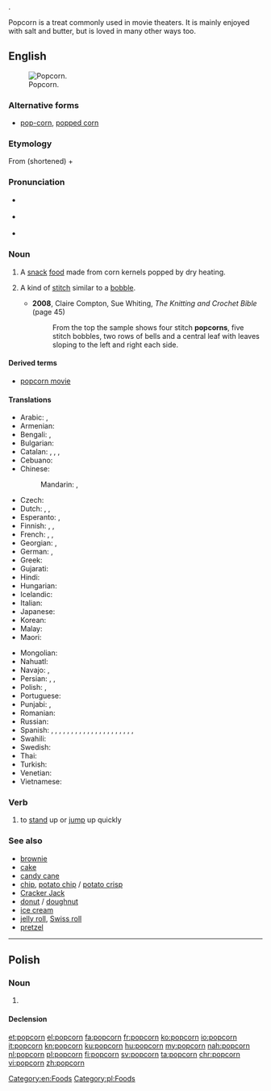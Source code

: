 {{also|Popcorn}}. 


Popcorn is a treat commonly used in movie theaters. It is mainly enjoyed with salt and butter, but is loved in many other ways too.

==English==
[[Image:Popcorn04.jpg|thumb|right|Popcorn.]]

===Alternative forms===
* [[pop-corn]], [[popped corn]]

===Etymology===
From {{term|popped}} (shortened) + {{term|corn}}

===Pronunciation===
* {{a|UK}} {{IPA|/ˈpɒp.kɔː(ɹ)n/|lang=en}}
* {{a|US}} {{IPA|/ˈpɑp.kɔɹn/|lang=en}}
* {{a|Boston|New England}} {{IPA|/ˈpʌp.kɔrn/|[ˈpʌp.kɒːn]|[ˈpʌp.kɔɹn]|lang=en}}

===Noun===
{{en-noun|~}}

# {{context|chiefly|uncountable|lang=en}} A [[snack]] [[food]] made from corn kernels popped by dry heating.
# {{context|knitting|lang=en}} A kind of [[stitch]] similar to a [[bobble]].
#* '''2008''', Claire Compton, ‎Sue Whiting, ''The Knitting and Crochet Bible'' (page 45)
#*: From the top the sample shows four stitch '''popcorns''', five stitch bobbles, two rows of bells and a central leaf with leaves sloping to the left and right each side.

====Derived terms====
* [[popcorn movie]]

====Translations====
{{trans-top|popcorn}}
* Arabic: {{t|ar|فشار|m|tr=fushaar}}, {{t|ar|بوبكورن|m|tr=bubkuurn}}
* Armenian: {{t|hy|ադի-բուդի|tr=adi-budi}}
* Bengali: {{t|bn|পপকর্ন|tr=popkorn|sc=Beng}}, {{t|bn|ভুট্টার খই|sc=Beng}}
* Bulgarian: {{t|bg|пукакнка|f|tr=pukaknka|sc=Cyrl}}
* Catalan: {{t|ca|crispeta|f}}, {{t+|ca|rosa|f}}, {{t|ca|roseta|f}}, {{t+|ca|gallet|m}}
* Cebuano: {{t|ceb|papkorn}}
* Chinese:
*: Mandarin: {{t+|cmn|玉米花|tr=yùmǐhuā|sc=Hani}}, {{t+|cmn|爆米花|tr=bàomǐhuā|sc=Hani}}
* Czech: {{t|cs|popcorn|m}}
* Dutch: {{t|nl|gepofte maïs|m}}, {{t|nl|pof-maïs|m}}, {{t|nl|popcorn|m}}
* Esperanto: {{t+|eo|krevmaizo}}, {{t|eo|pufmaizo}}
* Finnish: {{t+|fi|popcorn}}, {{t+|fi|paukkumaissi}}, {{t|fi|paahtomaissi}}
* French: {{t|fr|popcorn|m}}, {{t|fr|maïs soufflé|m}}, {{t|fr|maïs éclaté|m}} {{qualifier|Canadian French}}
* Georgian: {{t|ka|პოპკორნი|tr=popkorni|sc=Geor}}, {{t|ka|ბატი-ბუტი|tr=bati-buti|sc=Geor}}
* German: {{t+|de|Popcorn|n}}, {{t|de|Puffmais|m}}
* Greek: {{t|el|ποπ κορν|n}}
* Gujarati: {{t|gu|મકાઈની ધાણી|sc=Gujr}}
* Hindi: {{t|hi|पॉपकॉर्न|tr=popkorn}}
* Hungarian: {{t+|hu|pattogatott kukorica}}
* Icelandic: {{t|is|poppkorn|n}}
* Italian: {{t+|it|popcorn|m-p}}
* Japanese: {{t|ja|ポップコーン|tr=poppukōn}}
* Korean: {{t|ko|팝콘|sc=Hang}}
* Malay: {{t|ms|bertih jagung}}
* Maori: {{t|mi|kānga pāhūhū}}
{{trans-mid}}
* Mongolian: {{t-needed|mn}}
* Nahuatl: {{t|nah|momochitl}}
* Navajo: {{t|nv|naadą́ą́ʼ dilchxoshí}}, {{t|nv|diltáłii}}
* Persian: {{t|fa|پف فیل|tr=pofefil}}, {{t+|fa|چس فیل|tr=ĉosefil}}, {{t|fa|پاپکرن|tr=pâpkorn|sc=fa-Arab}}
* Polish: {{t+|pl|popcorn|m}}, {{t|pl|prażona kukurydza}}
* Portuguese: {{t+|pt|pipoca|f}}
* Punjabi: {{t|pa|ਪੋਪਕੋਰਨ|m|tr=popkorn|sc=Guru}}, {{t|pa|ਭੁੱਟਾ|m|tr=phutta|sc=Guru}}
* Romanian: {{t-needed|ro}}
* Russian: {{t+|ru|попкорн|m|tr=popkórn}}
* Spanish: {{t|es|[[palomita]]s de [[maíz]]|f}} {{qualifier|especially Costa Rica|Honduras|Mexico|Nicaragua|Spain}}, {{t|es|[[cabrita]]s|f}} {{qualifier|Chile}}, {{t|es|cancha|f}} {{qualifier|Peru - also canchita}}, {{t|es|canguil|m}} {{qualifier|Ecuador}}, {{t|es|cocaleca|f}} {{qualifier|Dominican Republic}}, {{t|es|[[cotufa]]s|f}} {{qualifier|Spain’s Canary Islands|Venezuela}}, {{t|es|[[crispeta]]s|f}} {{qualifier|Colombia|Northern Central Mexico}}, {{t|es|[[esquite]]s|m}} {{qualifier|Northwestern Mexico}}, {{t|es|[[gallito]]s|m}} {{qualifier|Northwestern Venezuela}}, {{t|es|maíz pira|f}} {{qualifier|Colombia}}, {{t|es|millo|m}} {{qualifier|Panama}}, {{t|es|pipoca|f}} {{qualifier|Bolivia}}, {{t|es|pochoclo|m}} {{qualifier|Argentina}}, {{t|es|pop|m}} {{qualifier|Uruguay}}, {{t|es|popcorn|m}} {{qualifier|Panama|Puerto Rico}}, {{t|es|poporopo|m}} {{qualifier|Guatemala}}, {{t|es|pororó|m}} {{qualifier|Eastern Bolivia|Northern and Western Argentina|Paraguay|Uruguay}}, {{t|es|pururú|m}} {{qualifier|Northern Central Argentina}}, {{t|es|[[rosca]]s|f}} {{qualifier|Spain’s Canary Islands}}, {{t|es|[[roseta]]s de [[maíz]]|f}} {{qualifier|El Salvador|Puerto Rico|Southern Spain}}, {{t|es|[[rosita]]s de [[maíz]]|f}} {{qualifier|Cuba}}, {{t|es|[[tostón|tostones]]|m}} {{qualifier|Southeastern Spain}}
* Swahili: {{t|sw|bisi}}
* Swedish: {{t+|sv|popcorn|n}}
* Thai: {{t|th|ป๊อปคอร์น|tr=popcorn|sc=Thai}}
* Turkish: {{t|tr|patlamış mısır}}
* Venetian: {{t+|vec|móneghe}}
* Vietnamese: {{t|vi|bắp rang}}
{{trans-bottom}}

===Verb===
{{en-verb}}

# to [[stand]] up or [[jump]] up quickly

===See also===
* [[brownie]]
* [[cake]]
* [[candy cane]]
* [[chip]], [[potato chip]] / [[potato crisp]]
* [[Cracker Jack]]
* [[donut]] / [[doughnut]]
* [[ice cream]]
* [[jelly roll]], [[Swiss roll]]
* [[pretzel]]

[[Category:en:Foods]]

----

==Polish==

===Noun===
{{pl-noun|m}}

# {{l|en|popcorn}}

====Declension====
{{pl-decl-noun-sing
|popcorn
|popcornu
|popcornowi
|popcorn
|popcornem
|popcornie
|popcornie
}}

[[Category:pl:Foods]]

[[et:popcorn]]
[[el:popcorn]]
[[fa:popcorn]]
[[fr:popcorn]]
[[ko:popcorn]]
[[io:popcorn]]
[[it:popcorn]]
[[kn:popcorn]]
[[ku:popcorn]]
[[hu:popcorn]]
[[my:popcorn]]
[[nah:popcorn]]
[[nl:popcorn]]
[[pl:popcorn]]
[[fi:popcorn]]
[[sv:popcorn]]
[[ta:popcorn]]
[[chr:popcorn]]
[[vi:popcorn]]
[[zh:popcorn]]